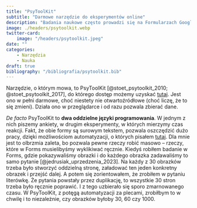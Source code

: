 ```yaml
---
title: "PsyToolKit"
subtitle: "Darmowe narzędzie do eksperymentów online"
description: "Badania naukowe często prowadzi się na Formularzach Google albo Microsoft Forms. Możliwości tych platform są ograniczone. Jak mamy pieniądze, to skorzystamy z Qualtrics. Istnieje jednak darmowe narzędzie, napisane specjalnie po to, żeby prowadzić w nim badania naukowe. Nie tylko pozwala ono na tworzenie ankiet, ale też zadań typu test Stroopa, a więc można oszczędzić pieniądze na Gorilli."
image: ./headers/psytoolkit.webp
twitter-card:
    image: "/headers/psytoolkit.jpeg"
date: ""
categories:
    - Narzędzia
    - Nauka
draft: true
bibliography: "/bibliografia/psytoolkit.bib"
---
```


Narzędzie, o którym mowa, to PsyToolKit [@stoet_psytoolkit_2010; @stoet_psytoolkit_2017], do którego dostęp możemy uzyskać [tutaj](https://www.psytoolkit.org/). Jest ono w pełni darmowe, choć niestety nie otwartoźródłowe (choć liczę, że to się zmieni). Działa ono w przeglądarce i od razu pozwala zbierać dane.

*De facto* PsyToolKit to **dwa oddzielne języki programowania**. W jednym z nich piszemy ankiety, w drugim eksperymenty, w których mierzymy czas reakcji. Fakt, że obie formy są surowym tekstem, pozwala oszczędzić dużo pracy, dzięki możliwościom automatyzacji, o których pisałem [tutaj](/posts/powtarzalny-tekst.qmd). Dla mnie jest to olbrzmia zaleta, bo pozwala pewne rzeczy robić masowo -- rzeczy, które w Forms musielibyśmy wyklikiwać ręcznie. Kiedyś robiłem badanie w Forms, gdzie pokazywaliśmy obrazki i do każdego obrazka zadawaliśmy to samo pytanie [@jedrusiak_uprzedzenia_2023]. Na każdy z 30 obrazków trzeba było stworzyć oddzielną stronę, załadować ten jeden konkretny obrazek i przejść dalej. A potem się zorientowałem, że zrobiłem w pytaniu literówkę. Że pytania powstały przez duplikację, to wszystkie 30 stron trzeba było ręcznie poprawić. I z tego uzbierało się sporo zmarnowanego czasu. W PsyToolKit, z potęgą automatyzacji za plecami, zrobiłbym to w chwilę i to niezależnie, czy obrazków byłoby 30, 60 czy 1000.